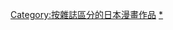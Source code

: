 {{DEFAULTSORT:Magazine}}
[[Category:按雜誌區分的日本漫畫作品|Category:按雜誌區分的日本漫畫作品]]
[[Category:週刊少年Magazine|*]]